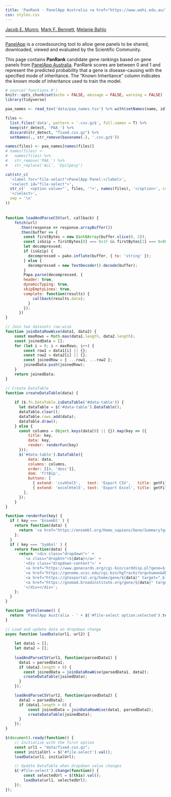 ```yaml
---
title: 'PanRank - PanelApp Australia <a href="https://www.wehi.edu.au/laboratory/bahlo-lab/"><img src="img/WEHI.png" align="right" height="70"/></a>'
css: styles.css
---
```


[Jacob E. Munro](https://orcid.org/0000-0002-2751-0989), [Mark F. Bennett](https://orcid.org/0000-0002-3561-6804), [Melanie Bahlo](https://orcid.org/0000-0001-5132-0774)

---

[PanelApp](https://panelapp.agha.umccr.org/) is a crowdsourcing tool to allow gene panels to be shared, downloaded, viewed and evaluated by the Scientific Community.

This page contains **PanRank** candidate gene rankings based on gene panels from [PanelApp Australia](https://panelapp.agha.umccr.org/). PanRank scores are between 0 and 1 and represent the predicted probability that a gene is disease-causing with the specified mode of inheritance. The "Known Inheritance" column indicates the known mode of inheritance used to train the model.

<script src="https://code.jquery.com/jquery-3.6.0.min.js"></script>
<script src="https://cdn.datatables.net/1.12.1/js/jquery.dataTables.min.js"></script>
<script src="https://cdn.jsdelivr.net/npm/fflate@0.8.2/umd/index.min.js"></script>
<script src="https://cdnjs.cloudflare.com/ajax/libs/PapaParse/5.3.0/papaparse.min.js"></script>
<link rel="stylesheet" href="https://cdn.datatables.net/1.12.1/css/jquery.dataTables.min.css">
<script src="https://cdn.datatables.net/buttons/2.2.3/js/dataTables.buttons.min.js"></script>
<script src="https://cdn.datatables.net/buttons/2.2.3/js/buttons.html5.min.js"></script>
<script src="https://cdnjs.cloudflare.com/ajax/libs/jszip/3.7.1/jszip.min.js"></script>
<script src="https://cdnjs.cloudflare.com/ajax/libs/pako/2.0.4/pako.min.js"></script>


```r
# source('functions.R')
knitr::opts_chunk$set(echo = FALSE, message = FALSE, warning = FALSE)
library(tidyverse)
```

```r
paa_names <- read_tsv('data/paa_names.tsv') %>% with(setNames(name, id))

files <- 
  list.files('data', pattern = '.csv.gz$', full.names = T) %>% 
  keep(str_detect, 'PAA_') %>% 
  discard(str_detect, "fixed.csv.gz") %>% 
  setNames(., str_remove(basename(.), '.csv.gz$'))

names(files) <- paa_names[names(files)]
# names(files) <- 
#   names(files) %>% 
#   str_remove('PAA_') %>% 
#   str_replace('ALL', 'Epilpesy')

cat(str_c(
  '<label for="file-select">PanelApp Panel:</label>',
  '<select id="file-select">',
  str_c('  <option value="', files, '">', names(files), '</option>', collapse = '\n'),
  '</select>',
  sep = '\n'
))
```

<div id='table-container'>
  <table id='data-table' class='display'></table>
</div>


```js
function loadAndParseCSV(url, callback) {
    fetch(url)
      .then(response => response.arrayBuffer())
      .then(buffer => {
        const firstBytes = new Uint8Array(buffer.slice(0, 2));
        const isGzip = firstBytes[0] === 0x1F && firstBytes[1] === 0x8B;
        let decompressed;
        if (isGzip) {
          decompressed = pako.inflate(buffer, { to: 'string' });
        } else {
          decompressed = new TextDecoder().decode(buffer);
        }
        Papa.parse(decompressed, {
        header: true,
        dynamicTyping: true,
        skipEmptyLines: true,
        complete: function(results) {
            callback(results.data);
          }
        });
      })
}

// Join two datasets row-wise
function joinDataRowWise(data1, data2) {
    const maxRows = Math.max(data1.length, data2.length);
    const joinedData = [];
    for (let i = 0; i < maxRows; i++) {
        const row1 = data1[i] || {};
        const row2 = data2[i] || {};
        const joinedRow = { ...row1, ...row2 };
        joinedData.push(joinedRow);
    }
    return joinedData;
}

// Create DataTable
function createDataTable(data) {
    
    if ($.fn.DataTable.isDataTable('#data-table')) {
      let dataTable = $('#data-table').DataTable();
      dataTable.clear();
      dataTable.rows.add(data);
      dataTable.draw();
    } else {
      const columns = Object.keys(data[0] || {}).map(key => ({ 
          title: key,
          data: key,
          render: renderFun(key)
      }));
      $('#data-table').DataTable({
          data: data,
          columns: columns,
          order: [[4, 'desc']],
          dom: 'frtBip',
          buttons: [
            { extend: 'csvHtml5',   text: 'Export CSV',   title: getFilename },
            { extend: 'excelHtml5', text: 'Export Excel', title: getFilename }
        ],
      });
    }
}

function renderFun(key) {
  if ( key === 'Ensembl' ) {
    return function(data) {
      return `<a href="https://ensembl.org/Homo_sapiens/Gene/Summary?g=${data}" target="_blank">${data}</a>`;
    };
  }
  if ( key === 'Symbol' ) {
    return function(data) {
      return '<div class="dropdown">' +
        `<a class="dropbtn">${data}</a>` +
        '<div class="dropdown-content">' +
        `<a href="https://www.genecards.org/cgi-bin/carddisp.pl?gene=${data}" target="_blank">GeneCards</a><br>` +
        `<a href="https://genome.ucsc.edu/cgi-bin/hgTracks?org=human&db=hg38&position=${data}" target="_blank">UCSC</a><br>` +
        `<a href="https://gtexportal.org/home/gene/${data}" target="_blank">GTEx</a><br>` +
        `<a href="https://gnomad.broadinstitute.org/gene/${data}" target="_blank">gnomAD</a>` +
        '</div></div>';
    };
  }
}

function getFilename() {
  return 'PanelApp Australia - ' + $('#file-select option:selected').text();
}

// Load and update data on dropdown change
async function loadData(url1, url2) {
    
    let data1 = [];
    let data2 = [];
    
    loadAndParseCSV(url1, function(parsedData1) {
      data1 = parsedData1;
      if (data2.length > 0) {
        const joinedData = joinDataRowWise(parsedData1, data2);
        createDataTable(joinedData);
      }
    });

    loadAndParseCSV(url2, function(parsedData2) {
      data2 = parsedData2;
      if (data1.length > 0) {
          const joinedData = joinDataRowWise(data1, parsedData2);
          createDataTable(joinedData);
      }
    });
}

$(document).ready(function() {
    // Initialize with the first option
    const url1 = "data/fixed.csv.gz";
    const initialUrl = $('#file-select').val();
    loadData(url1, initialUrl);

    // Update DataTable when dropdown value changes
    $('#file-select').change(function() {
        const selectedUrl = $(this).val();
        loadData(url1, selectedUrl);
    });
});

```

